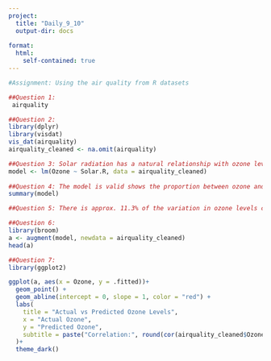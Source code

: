 ```yaml
---
project: 
  title: "Daily_9_10"
  output-dir: docs
  
format: 
  html: 
    self-contained: true
---
```

```r
#Assignment: Using the air quality from R datasets

##Question 1:
 airquality

##Question 2:
library(dplyr)
library(visdat)
vis_dat(airquality)
airquality_cleaned <- na.omit(airquality)  

##Question 3: Solar radiation has a natural relationship with ozone levels 
model <- lm(Ozone ~ Solar.R, data = airquality_cleaned)
 
##Question 4: The model is valid shows the proportion between ozone and solar radiation
summary(model)

##Question 5: There is approx. 11.3% of the variation in ozone levels can be explained by solar radiation

##Question 6: 
library(broom)
a <- augment(model, newdata = airquality_cleaned)
head(a)

##Question 7:
library(ggplot2)

ggplot(a, aes(x = Ozone, y = .fitted))+
  geom_point() +
  geom_abline(intercept = 0, slope = 1, color = "red") +
  labs(
    title = "Actual vs Predicted Ozone Levels",
    x = "Actual Ozone",
    y = "Predicted Ozone",
    subtitle = paste("Correlation:", round(cor(airquality_cleaned$Ozone, a$.fitted),2))
  )+  
  theme_dark()
```
